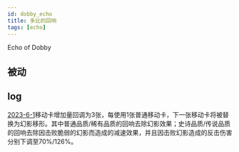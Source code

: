 ```yaml
---
id: dobby_echo
title: 多比的回响
tags: [echo]
---
```


Echo of Dobby

<!--truncate-->

## 被动


## log

[2023-6-1](/blog/230601-update-annc#adjustment)移动卡增加量回调为3张，每使用1张普通移动卡，下一张移动卡将被替换为幻影移形。其中普通品质/稀有品质的回响去除幻影效果；史诗品质/传说品质的回响去除因击败脆弱的幻影而造成的减速效果，并且因击败幻影造成的反击伤害分别下调至70%/126%。